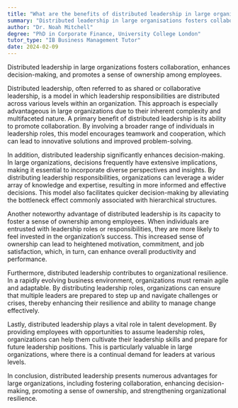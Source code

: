 ```yaml
---
title: "What are the benefits of distributed leadership in large organisations?"
summary: "Distributed leadership in large organisations fosters collaboration, enhances decision-making, and promotes a sense of ownership among employees."
author: "Dr. Noah Mitchell"
degree: "PhD in Corporate Finance, University College London"
tutor_type: "IB Business Management Tutor"
date: 2024-02-09
---
```


Distributed leadership in large organizations fosters collaboration, enhances decision-making, and promotes a sense of ownership among employees.

Distributed leadership, often referred to as shared or collaborative leadership, is a model in which leadership responsibilities are distributed across various levels within an organization. This approach is especially advantageous in large organizations due to their inherent complexity and multifaceted nature. A primary benefit of distributed leadership is its ability to promote collaboration. By involving a broader range of individuals in leadership roles, this model encourages teamwork and cooperation, which can lead to innovative solutions and improved problem-solving.

In addition, distributed leadership significantly enhances decision-making. In large organizations, decisions frequently have extensive implications, making it essential to incorporate diverse perspectives and insights. By distributing leadership responsibilities, organizations can leverage a wider array of knowledge and expertise, resulting in more informed and effective decisions. This model also facilitates quicker decision-making by alleviating the bottleneck effect commonly associated with hierarchical structures.

Another noteworthy advantage of distributed leadership is its capacity to foster a sense of ownership among employees. When individuals are entrusted with leadership roles or responsibilities, they are more likely to feel invested in the organization’s success. This increased sense of ownership can lead to heightened motivation, commitment, and job satisfaction, which, in turn, can enhance overall productivity and performance.

Furthermore, distributed leadership contributes to organizational resilience. In a rapidly evolving business environment, organizations must remain agile and adaptable. By distributing leadership roles, organizations can ensure that multiple leaders are prepared to step up and navigate challenges or crises, thereby enhancing their resilience and ability to manage change effectively.

Lastly, distributed leadership plays a vital role in talent development. By providing employees with opportunities to assume leadership roles, organizations can help them cultivate their leadership skills and prepare for future leadership positions. This is particularly valuable in large organizations, where there is a continual demand for leaders at various levels.

In conclusion, distributed leadership presents numerous advantages for large organizations, including fostering collaboration, enhancing decision-making, promoting a sense of ownership, and strengthening organizational resilience.
    